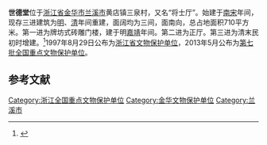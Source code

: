 {{文物保护单位
| 级别 = 全国
| 图片 = 
| 名称 = 世德堂
| 子项 = 
| 编号 = 7-1019-3-317
| 分类 = 古建筑
| 时代 = [[明朝|明]]至[[清朝|清]]
| 所在 = [[浙江省|浙江省]][[兰溪市|兰溪市]]
| 登录 = 2013年3月
| Cat = 浙江全国重点文物保护单位
}}

'''世德堂'''位于[[浙江省|浙江省]][[金华市|金华市]][[兰溪市|兰溪市]]黄店镇三泉村，又名“将士厅”。始建于[[南宋|南宋]]年间，现存三进建筑为[[明朝|明]]、[[清朝|清]]年间重建，面阔均为三间，面南向，总占地面积710平方米。第一进为牌坊式砖雕门楼，建于明[[嘉靖|嘉靖]]年间。第二进为正厅。第三进为清末民初时增建。<ref>{{cite web |url=http://www.zjww.gov.cn/unit/2006-02-27/55255536.shtml |language= |title=世德堂 |publisher=浙江省文物局 |date= |accessdate= |archive-url=https://web.archive.org/web/20160322090147/http://zjww.gov.cn/unit/2006-02-27/55255536.shtml |archive-date=2016-03-22 |dead-url=yes }}</ref>1997年8月29日公布为[[浙江省文物保护单位|浙江省文物保护单位]]，2013年5月公布为[[第七批全国重点文物保护单位|第七批全国重点文物保护单位]]。

==参考文献==
{{reflist}}
{{浙江全国重点文物保护单位}}

{{DEFAULTSORT:S}}
[[Category:浙江全国重点文物保护单位|Category:浙江全国重点文物保护单位]]
[[Category:金华文物保护单位|Category:金华文物保护单位]]
[[Category:兰溪市|Category:兰溪市]]